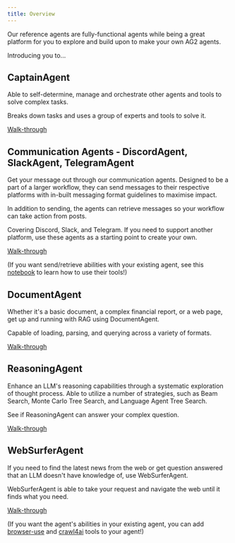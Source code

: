```yaml
---
title: Overview
---
```


Our reference agents are fully-functional agents while being a great platform for you to explore and build upon to make your own AG2 agents.

Introducing you to...

## CaptainAgent

Able to self-determine, manage and orchestrate other agents and tools to solve complex tasks.

Breaks down tasks and uses a group of experts and tools to solve it.

[Walk-through](/docs/use-cases/reference-agents/captainagent)

## Communication Agents - DiscordAgent, SlackAgent, TelegramAgent

Get your message out through our communication agents. Designed to be a part of a larger workflow, they can send messages to their respective platforms with in-built messaging format guidelines to maximise impact.

In addition to sending, the agents can retrieve messages so your workflow can take action from posts.

Covering Discord, Slack, and Telegram. If you need to support another platform, use these agents as a starting point to create your own.

[Walk-through](/docs/use-cases/reference-agents/communication-agents)

(If you want send/retrieve abilities with your existing agent, see this [notebook](/docs/use-cases/notebooks/notebooks/tools_commsplatforms) to learn how to use their tools!)

## DocumentAgent

Whether it's a basic document, a complex financial report, or a web page, get up and running with RAG using DocumentAgent.

Capable of loading, parsing, and querying across a variety of formats.

[Walk-through](/docs/use-cases/reference-agents/documentagent)

## ReasoningAgent

Enhance an LLM's reasoning capabilities through a systematic exploration of thought process. Able to utilize a number of strategies, such as Beam Search, Monte Carlo Tree Search, and Language Agent Tree Search.

See if ReasoningAgent can answer your complex question.

[Walk-through](/docs/use-cases/reference-agents/reasoningagent)

## WebSurferAgent

If you need to find the latest news from the web or get question answered that an LLM doesn't have knowledge of, use WebSurferAgent.

WebSurferAgent is able to take your request and navigate the web until it finds what you need.

[Walk-through](/docs/use-cases/reference-agents/websurferagent)

(If you want the agent's abilities in your existing agent, you can add [browser-use](/docs/use-cases/notebooks/notebooks/tools_browser_use) and [crawl4ai](/docs/use-cases/notebooks/notebooks/tools_crawl4ai) tools to your agent!)
